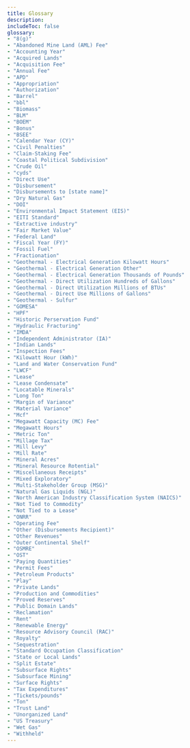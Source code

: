 ```yaml
---
title: Glossary
description:
includeToc: false
glossary:
- "8(g)"
- "Abandoned Mine Land (AML) Fee"
- "Accounting Year"
- "Acquired Lands"
- "Acquisition Fee"
- "Annual Fee"
- "APD"
- "Appropriation"
- "Authorization"
- "Barrel"
- "bbl"
- "Biomass"
- "BLM"
- "BOEM"
- "Bonus"
- "BSEE"
- "Calendar Year (CY)"
- "Civil Penalties"
- "Claim-Staking Fee"
- "Coastal Political Subdivision"
- "Crude Oil"
- "cyds"
- "Direct Use"
- "Disbursement"
- "Disbursements to [state name]"
- "Dry Natural Gas"
- "DOI"
- "Environmental Impact Statement (EIS)"
- "EITI Standard"
- "Extractive industry"
- "Fair Market Value"
- "Federal Land"
- "Fiscal Year (FY)"
- "Fossil Fuel"
- "Fractionation"
- "Geothermal - Electrical Generation Kilowatt Hours"
- "Geothermal - Electrical Generation Other"
- "Geothermal - Electrical Generation Thousands of Pounds"
- "Geothermal - Direct Utilization Hundreds of Gallons"
- "Geothermal - Direct Utilization Millions of BTUs"
- "Geothermal - Direct Use Millions of Gallons"
- "Geothermal - Sulfur"
- "GOMESA"
- "HPF"
- "Historic Perservation Fund"
- "Hydraulic Fracturing"
- "IMDA"
- "Independent Administrator (IA)"
- "Indian Lands"
- "Inspection Fees"
- "Kilowatt Hour (kWh)"
- "Land and Water Conservation Fund"
- "LWCF"
- "Lease"
- "Lease Condensate"
- "Locatable Minerals"
- "Long Ton"
- "Margin of Variance"
- "Material Variance"
- "Mcf"
- "Megawatt Capacity (MC) Fee"
- "Megawatt Hours"
- "Metric Ton"
- "Millage Tax"
- "Mill Levy"
- "Mill Rate"
- "Mineral Acres"
- "Mineral Resource Rotential"
- "Miscellaneous Receipts"
- "Mixed Exploratory"
- "Multi-Stakeholder Group (MSG)"
- "Natural Gas Liquids (NGL)"
- "North American Industry Classification System (NAICS)"
- "Not Tied to Commodity"
- "Not Tied to a Lease"
- "ONRR"
- "Operating Fee"
- "Other (Disbursements Recipient)"
- "Other Revenues"
- "Outer Continental Shelf"
- "OSMRE"
- "OST"
- "Paying Quantities"
- "Permit Fees"
- "Petroleum Products"
- "Play"
- "Private Lands"
- "Production and Commodities"
- "Proved Reserves"
- "Public Domain Lands"
- "Reclamation"
- "Rent"
- "Renewable Energy"
- "Resource Advisory Council (RAC)"
- "Royalty"
- "Sequestration"
- "Standard Occupation Classification"
- "State or Local Lands"
- "Split Estate"
- "Subsurface Rights"
- "Subsurface Mining"
- "Surface Rights"
- "Tax Expenditures"
- "Tickets/pounds"
- "Ton"
- "Trust Land"
- "Unorganized Land"
- "US Treasury"
- "Wet Gas"
- "Withheld"
---
```


<GlossaryTerms
  location={props.location}
  title="Glossary"
  disclaimer="<p>The definitions in this glossary are simplified. Some definitions are specific to the agency in their usage. None of the definitions takes precedence over laws, legislation, regulations, contracts, or specific interpretations or rulings.</p><p>This glossary defines many commonly used terms and acronyms but isn’t a full list. To request changes to terms on this list, or to suggest new terms be added, email <a href='mailto: nrrd@onrr.gov'>nrrd@onrr.gov</a>.</p>" />
